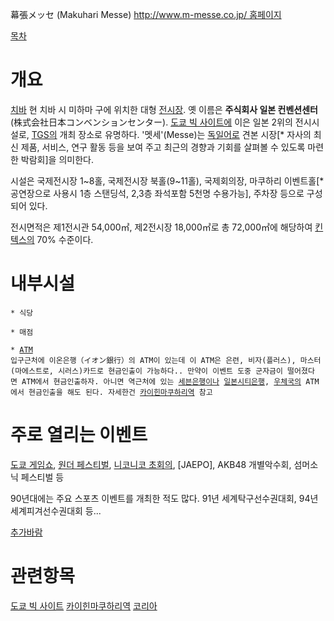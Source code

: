 幕張メッセ (Makuhari Messe)
[[http://www.m-messe.co.jp/ 홈페이지]]

[[목차]]

= 개요 =
[[치바]] 현 치바 시 미하마 구에 위치한 대형 [[전시장]]. 옛 이름은 '''주식회사 일본 컨벤션센터'''(株式会社日本コンベンションセンター). [[도쿄 빅 사이트]]에 이은 일본 2위의 전시시설로, [[TGS]]의 개최 장소로 유명하다. 
'멧세'(Messe)는 [[독일어]]로 견본 시장[* 자사의 최신 제품, 서비스, 연구 활동 등을 보여 주고 최근의 경향과 기회를 살펴볼 수 있도록 마련한 박람회]을 의미한다.

시설은 국제전시장 1~8홀, 국제전시장 북홀(9~11홀), 국제회의장, 마쿠하리 이벤트홀[* 공연장으로 사용시 1층 스탠딩석, 2,3층 좌석포함 5천명 수용가능], 주차장 등으로 구성되어 있다.

전시면적은 제1전시관 54,000㎡, 제2전시장 18,000㎡로 총 72,000㎡에 해당하여 [[킨텍스]]의 70% 수준이다. 

= 내부시설 =
 * 식당

 * 매점

 * [[ATM]]
 입구근처에 이온은행（イオン銀行）의 ATM이 있는데 이 ATM은 은련, 비자(플러스), 마스터(마에스트로, 시러스)카드로 현금인출이 가능하다.. 만약이 이벤트 도중 군자금이 떨어졌다면 ATM에서 현금인출하자. 아니면 역근처에 있는 [[세븐은행]]이나 [[일본시티은행]], [[우체국]]의 ATM에서 현금인출을 해도 된다. 자세한건 [[카이힌마쿠하리역]] 참고

= 주로 열리는 이벤트 =
[[도쿄 게임쇼]], [[원더 페스티벌]], [[니코니코 초회의]], [JAEPO], AKB48 개별악수회, 섬머소닉 페스티벌 등

90년대에는 주요 스포츠 이벤트를 개최한 적도 많다. 91년 세계탁구선수권대회, 94년 세계피겨선수권대회 등...

[[추가바람]]

= 관련항목 =
[[도쿄 빅 사이트]]
[[카이힌마쿠하리역]]
[[코리아]]
